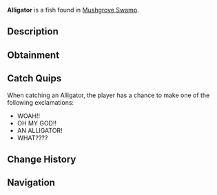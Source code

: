 {{FishInfobox
|image          = Alligator.png
|rarity         = Legendary
|sea            = First Sea
|location       = [[Mushgrove Swamp]]
|sublocation    = 
|sources        = Fishing Rod
|radar_location = 
|prog_speed     = -20
|xp             = 400
|weather        = 
|time           = Night
|season         = Spring
|bait           = Fish Head
|base_weight    = 300
|base_value     = 700
|weight_range   = 150
|base_chance    = 0.9
|base_resil     = 15
}}
'''Alligator''' is a {{Rarity|Legendary}} fish found in [[Mushgrove Swamp]].

== Description ==
{{Description|The Alligator is a massive, fearsome reptile known for its powerful bite and armoured body. Found in Mushgrove Swamp, Alligators are the apex predator with a stealthy and ambush-based hunting style.|Bestiary Entry}}

== Obtainment ==
{{Description|Found in Mushgrove Swamp during the night.|Bestiary Hint}}
{{Fish Availability|
Mushgrove Swamp
|top_rods      = 
Leviathan's Fang Rod\44067.18\187379.99;
Free Spirit Rod\33666.91\179603.93;
Trident Rod\32716.89\174535.81;
Ethereal Prism Rod\32384.62\114510.21;
Seraphic Rod\30821.3\115556.66;
Resourceful Rod\25060.96\103943.15;
Destiny Rod\26821.21\102926.87;
Heaven's Rod\24470.64\97794.52;
No-Life Rod\30477.56\125294.77;
Rod Of The Depths\25335.52\103600.21;
Rod Of The Forgotten Fang\28591.37\108488.84;
Rod Of The Zenith\26978.84\99269.09;
Challenger's Rod\27399.93\109598.69;
Rod Of The Exalted One\25403.08\105874.17;
Zeus Rod\24393.53\103140.67;
Verdant Shear Rod\23739.62\98280.54;
Blazebringer Rod\23232.76\104207.64;
Depthseeker Rod\21980\93642.71;
Avalanche Rod\19672.53\83557.83;
Volcanic Rod\19014.52\92826.6;
Steady Rod\7079.18\29827.56
|recommended   = Trident Rod
}}

== Catch Quips ==
When catching an Alligator, the player has a chance to make one of the following exclamations:
* WOAH!!
* OH MY GOD!!
* AN ALLIGATOR!
* WHAT????

== Change History ==
{{Change History|{{subst:Current Version}}}}

== Navigation ==
{{Fish Navbox|Mushgrove Swamp}}